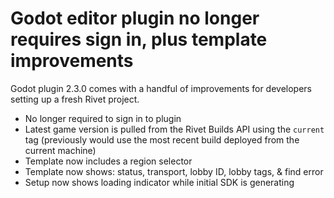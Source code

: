 
# Godot editor plugin no longer requires sign in, plus template improvements

Godot plugin 2.3.0 comes with a handful of improvements for developers setting up a fresh Rivet project.

- No longer required to sign in to plugin
- Latest game version is pulled from the Rivet Builds API using the `current` tag (previously would use the most recent build deployed from the current machine)
- Template now includes a region selector
- Template now shows: status, transport, lobby ID, lobby tags, & find error
- Setup now shows loading indicator while initial SDK is generating

